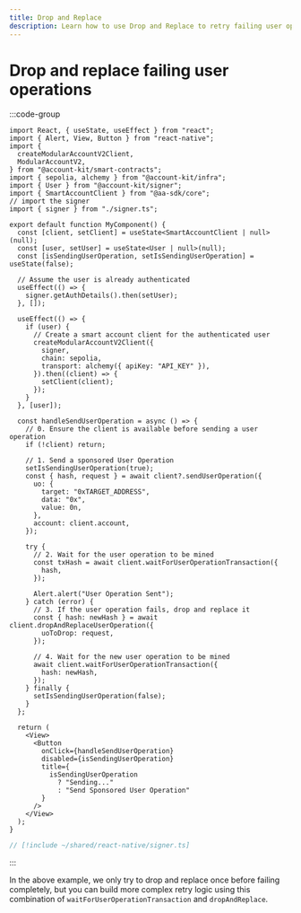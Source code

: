 ```yaml
---
title: Drop and Replace
description: Learn how to use Drop and Replace to retry failing user operations.
---
```



# Drop and replace failing user operations

<Snippet />

:::code-group

```tsx twoslash [retry-user-operations.tsx]
import React, { useState, useEffect } from "react";
import { Alert, View, Button } from "react-native";
import {
  createModularAccountV2Client,
  ModularAccountV2,
} from "@account-kit/smart-contracts";
import { sepolia, alchemy } from "@account-kit/infra";
import { User } from "@account-kit/signer";
import { SmartAccountClient } from "@aa-sdk/core";
// import the signer
import { signer } from "./signer.ts";

export default function MyComponent() {
  const [client, setClient] = useState<SmartAccountClient | null>(null);
  const [user, setUser] = useState<User | null>(null);
  const [isSendingUserOperation, setIsSendingUserOperation] = useState(false);

  // Assume the user is already authenticated
  useEffect(() => {
    signer.getAuthDetails().then(setUser);
  }, []);

  useEffect(() => {
    if (user) {
      // Create a smart account client for the authenticated user
      createModularAccountV2Client({
        signer,
        chain: sepolia,
        transport: alchemy({ apiKey: "API_KEY" }),
      }).then((client) => {
        setClient(client);
      });
    }
  }, [user]);

  const handleSendUserOperation = async () => {
    // 0. Ensure the client is available before sending a user operation
    if (!client) return;

    // 1. Send a sponsored User Operation
    setIsSendingUserOperation(true);
    const { hash, request } = await client?.sendUserOperation({
      uo: {
        target: "0xTARGET_ADDRESS",
        data: "0x",
        value: 0n,
      },
      account: client.account,
    });

    try {
      // 2. Wait for the user operation to be mined
      const txHash = await client.waitForUserOperationTransaction({
        hash,
      });

      Alert.alert("User Operation Sent");
    } catch (error) {
      // 3. If the user operation fails, drop and replace it
      const { hash: newHash } = await client.dropAndReplaceUserOperation({
        uoToDrop: request,
      });

      // 4. Wait for the new user operation to be mined
      await client.waitForUserOperationTransaction({
        hash: newHash,
      });
    } finally {
      setIsSendingUserOperation(false);
    }
  };

  return (
    <View>
      <Button
        onClick={handleSendUserOperation}
        disabled={isSendingUserOperation}
        title={
          isSendingUserOperation
            ? "Sending..."
            : "Send Sponsored User Operation"
        }
      />
    </View>
  );
}
```

```ts twoslash [signer.ts] filename="signer.ts"
// [!include ~/shared/react-native/signer.ts]
```

:::

In the above example, we only try to drop and replace once before failing completely, but you can build more complex retry logic using this combination of `waitForUserOperationTransaction` and `dropAndReplace`.
